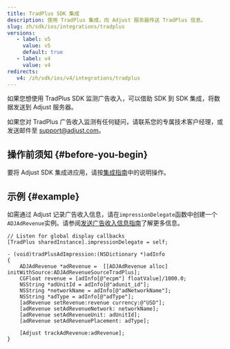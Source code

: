 ```yaml
---
title: TradPlus SDK 集成
description: 使用 TradPlus 集成，向 Adjust 服务器传送 TradPlus 信息。
slug: zh/sdk/ios/integrations/tradplus
versions:
   - label: v5
     value: v5
     default: true
   - label: v4
     value: v4
redirects:
   v4: /zh/sdk/ios/v4/integrations/tradplus
---
```


<MinorVersion added="v4.37.1">

如果您想使用 TradPlus SDK 监测广告收入，可以借助 SDK 到 SDK 集成，将数据发送到 Adjust 服务器。

</MinorVersion>
<Callout type="note">

如果您对 TradPlus 广告收入监测有任何疑问，请联系您的专属技术客户经理，或发送邮件至 [support@adjust.com](mailto:support@adjust.com)。

</Callout>

## 操作前须知 {#before-you-begin}

要将 Adjust SDK 集成进应用，请按[集成指南](/zh/sdk/ios)中的说明操作。

## 示例 {#example}

如需通过 Adjust 记录广告收入信息，请在`impressionDelegate`函数中创建一个`ADJAdRevenue`实例。请参阅[发送广告收入信息指南](/zh/sdk/ios/features/ad-revenue)了解更多信息。

```objc
// Listen for global display callbacks
[TradPlus sharedInstance].impressionDelegate = self;

- (void)tradPlusAdImpression:(NSDictionary *)adInfo
{
    ADJAdRevenue *adRevenue =  [[ADJAdRevenue alloc] initWithSource:ADJAdRevenueSourceTradPlus];
    CGFloat revenue = [adInfo[@"ecpm"] floatValue]/1000.0;
    NSString *adUnitId = adInfo[@"adunit_id"];
    NSString *networkName = adInfo[@"adNetworkName"];
    NSString *adType = adInfo[@"adType"];
    [adRevenue setRevenue:revenue currency:@"USD"];
    [adRevenue setAdRevenueNetwork: networkName];
    [adRevenue setAdRevenueUnit: adUnitId];
    [adRevenue setAdRevenuePlacement: adType];

    [Adjust trackAdRevenue:adRevenue];
}
```
